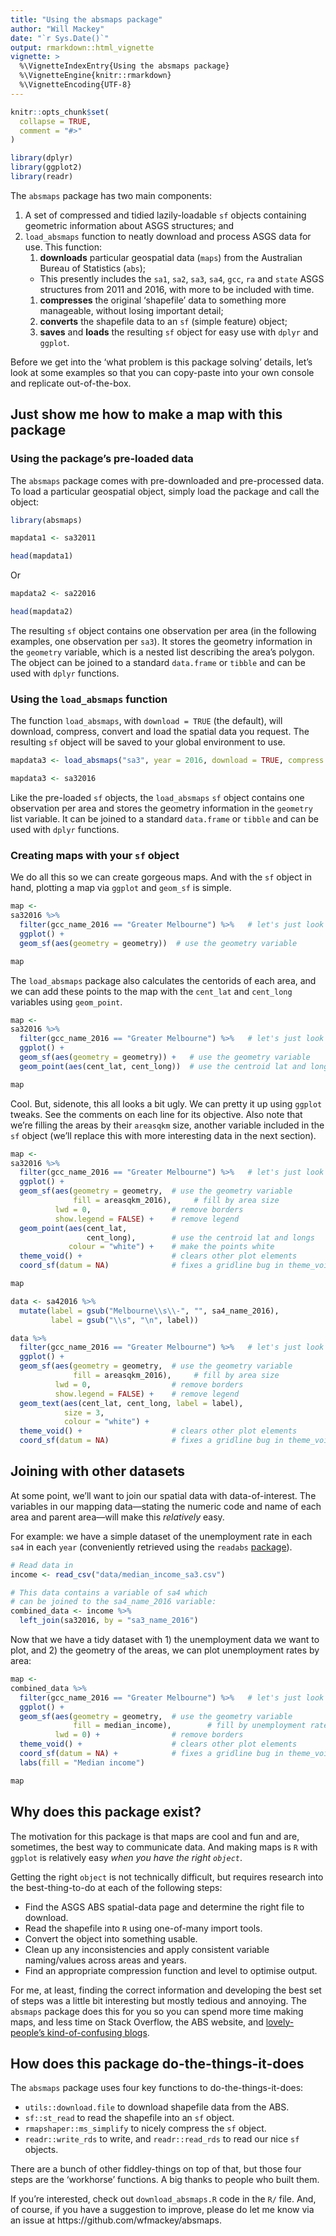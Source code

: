 ```yaml
---
title: "Using the absmaps package"
author: "Will Mackey"
date: "`r Sys.Date()`"
output: rmarkdown::html_vignette
vignette: >
  %\VignetteIndexEntry{Using the absmaps package}
  %\VignetteEngine{knitr::rmarkdown}
  %\VignetteEncoding{UTF-8}
---
```


```r
knitr::opts_chunk$set(
  collapse = TRUE,
  comment = "#>"
)

library(dplyr)
library(ggplot2)
library(readr)

```


The `absmaps` package has two main components:

1. A set of compressed and tidied lazily-loadable `sf` objects containing geometric information about ASGS structures; and
1. `load_absmaps` function to neatly download and process ASGS data for use. This function: 
    1. **downloads** particular geospatial data (`maps`) from the Australian Bureau of Statistics (`abs`);
    * This presently includes the `sa1`, `sa2`, `sa3`, `sa4`, `gcc`, `ra` and `state` ASGS structures from 2011 and 2016, with more to be included with time.
    1. **compresses** the original 'shapefile' data to something more manageable, without losing important detail;
    1. **converts** the shapefile data to an `sf` (simple feature) object;
    1. **saves** and **loads** the resulting `sf` object for easy use with `dplyr` and `ggplot`.


Before we get into the 'what problem is this package solving' details, let's look at some examples so that you can copy-paste into your own console and replicate out-of-the-box. 


## Just show me how to make a map with this package

### Using the package's pre-loaded data

The `absmaps` package comes with pre-downloaded and pre-processed data. To load a particular geospatial object, simply load the package and call the object:

```r

library(absmaps)

mapdata1 <- sa32011

head(mapdata1)
```

Or

```r
mapdata2 <- sa22016

head(mapdata2)
```


The resulting `sf` object contains one observation per area (in the following examples, one observation per `sa3`). It stores the geometry information in the `geometry` variable, which is a nested list describing the area's polygon. The object can be joined to a standard `data.frame` or `tibble` and can be used with `dplyr` functions.


### Using the `load_absmaps` function

The function `load_absmaps`, with `download = TRUE` (the default), will download, compress, convert and load the spatial data you request. The resulting `sf` object will be saved to your global environment to use.

```r

mapdata3 <- load_absmaps("sa3", year = 2016, download = TRUE, compress = 0.2)

```

```r

mapdata3 <- sa32016

```

Like the pre-loaded `sf` objects, the `load_absmaps` `sf` object contains one observation per area and stores the geometry information in the `geometry` list variable. It can be joined to a standard `data.frame` or `tibble` and can be used with `dplyr` functions.


### Creating maps with your `sf` object
We do all this so we can create gorgeous maps. And with the `sf` object in hand, plotting a map via `ggplot` and `geom_sf` is simple.

```r
map <-
sa32016 %>%
  filter(gcc_name_2016 == "Greater Melbourne") %>%   # let's just look Melbourne
  ggplot() +
  geom_sf(aes(geometry = geometry))  # use the geometry variable

map
```

The `load_absmaps` package also calculates the centorids of each area, and we can add these points to the map with the `cent_lat` and `cent_long` variables using `geom_point`.

```r
map <-
sa32016 %>%
  filter(gcc_name_2016 == "Greater Melbourne") %>%   # let's just look Melbourne
  ggplot() +
  geom_sf(aes(geometry = geometry)) +   # use the geometry variable
  geom_point(aes(cent_lat, cent_long))  # use the centroid lat and longs

map
```

Cool. But, sidenote, this all looks a bit ugly. We can pretty it up using `ggplot` tweaks. See the comments on each line for its objective. Also note that we're filling the areas by their `areasqkm` size, another variable included in the `sf` object (we'll replace this with more interesting data in the next section).

```r
map <-
sa32016 %>%
  filter(gcc_name_2016 == "Greater Melbourne") %>%   # let's just look Melbourne
  ggplot() +
  geom_sf(aes(geometry = geometry,  # use the geometry variable
              fill = areasqkm_2016),     # fill by area size
          lwd = 0,                  # remove borders
          show.legend = FALSE) +    # remove legend
  geom_point(aes(cent_lat,
                 cent_long),        # use the centroid lat and longs
             colour = "white") +    # make the points white
  theme_void() +                    # clears other plot elements
  coord_sf(datum = NA)              # fixes a gridline bug in theme_void()

map
```

```r

data <- sa42016 %>% 
  mutate(label = gsub("Melbourne\\s\\-", "", sa4_name_2016),
         label = gsub("\\s", "\n", label))

data %>%
  filter(gcc_name_2016 == "Greater Melbourne") %>%   # let's just look Melbourne
  ggplot() +
  geom_sf(aes(geometry = geometry,  # use the geometry variable
              fill = areasqkm_2016),     # fill by area size
          lwd = 0,                  # remove borders
          show.legend = FALSE) +    # remove legend
  geom_text(aes(cent_lat, cent_long, label = label),
            size = 3,
            colour = "white") +
  theme_void() +                    # clears other plot elements
  coord_sf(datum = NA)              # fixes a gridline bug in theme_void()

```


## Joining with other datasets

At some point, we'll want to join our spatial data with data-of-interest. The variables in our mapping data---stating the numeric code and name of each area and parent area---will make this _relatively_ easy.

For example: we have a simple dataset of the unemployment rate in each `sa4` in each `year` (conveniently retrieved using the `readabs` [package](https://cran.r-project.org/web/packages/readabs/readabs.pdf)).

```r
# Read data in
income <- read_csv("data/median_income_sa3.csv")

# This data contains a variable of sa4 which 
# can be joined to the sa4_name_2016 variable:
combined_data <- income %>% 
  left_join(sa32016, by = "sa3_name_2016")
```

Now that we have a tidy dataset with 1) the unemployment data we want to plot, and 2) the geometry of the areas, we can plot unemployment rates by area:

```r
map <-
combined_data %>%
  filter(gcc_name_2016 == "Greater Melbourne") %>%   # let's just look Melbourne
  ggplot() +
  geom_sf(aes(geometry = geometry,  # use the geometry variable
              fill = median_income),        # fill by unemployment rate
          lwd = 0) +                # remove borders
  theme_void() +                    # clears other plot elements
  coord_sf(datum = NA) +            # fixes a gridline bug in theme_void()
  labs(fill = "Median income")

map
```

<!-- # Correspond area data -->

<!-- Sometimes it is necessary... -->
<!-- We can use use `correspond_absmaps` to correspond the 2011 SA4s to 2016 SA4s. This function uses population-weighted correspondence tables provided by the ABS to distribute a number of people from one area to another.  -->

<!-- ```{r, eval = FALSE} -->
<!-- corr <- -->
<!-- correspond_absmaps(ue_data,  -->
<!--                   fromArea = "sa4", fromYear = 2011, -->
<!--                   toArea = "sa4", toYear = 2016, -->
<!--                   nVar = ue_pc, -->
<!--                   addGroup = year) -->


<!-- new_combined <- corr %>%  -->
<!--   left_join(sa42016) -->

<!-- new_combined %>%  -->
<!--   ggplot() + -->
<!--   geom_sf(aes(geometry = geometry, -->
<!--               fill = ue_pc)) -->

<!-- ``` -->



## Why does this package exist?

The motivation for this package is that maps are cool and fun and are, sometimes, the best way to communicate data.
And making maps is `R` with `ggplot` is relatively easy _when you have the right `object`_.

Getting the right `object` is not technically difficult, but requires research into the best-thing-to-do at each of the following steps:

*  Find the ASGS ABS spatial-data page and determine the right file to download.
*  Read the shapefile into `R` using one-of-many import tools.
*  Convert the object into something usable.
*  Clean up any inconsistencies and apply consistent variable naming/values across areas and years.
*  Find an appropriate compression function and level to optimise output.

For me, at least, finding the correct information and developing the best set of steps was a little bit interesting but mostly tedious and annoying. The `absmaps` package does this for you so you can spend more time making maps, and less time on Stack Overflow, the ABS website, and [lovely-people's kind-of-confusing blogs](https://www.neonscience.org/dc-open-shapefiles-r).


## How does this package do-the-things-it-does

The `absmaps` package uses four key functions to do-the-things-it-does:

*  `utils::download.file` to download shapefile data from the ABS.
*  `sf::st_read` to read the shapefile into an `sf` object.
*  `rmapshaper::ms_simplify` to nicely compress the `sf` object.
*  `readr::write_rds` to write, and `readr::read_rds` to read our nice `sf` objects.

There are a bunch of other fiddley-things on top of that, but those four steps are the 'workhorse' functions. A big thanks to people who built them.

If you're interested, check out `download_absmaps.R` code in the `R/` file. And, of course, if you have a suggestion to improve, please do let me know via an issue at https://github.com/wfmackey/absmaps.
